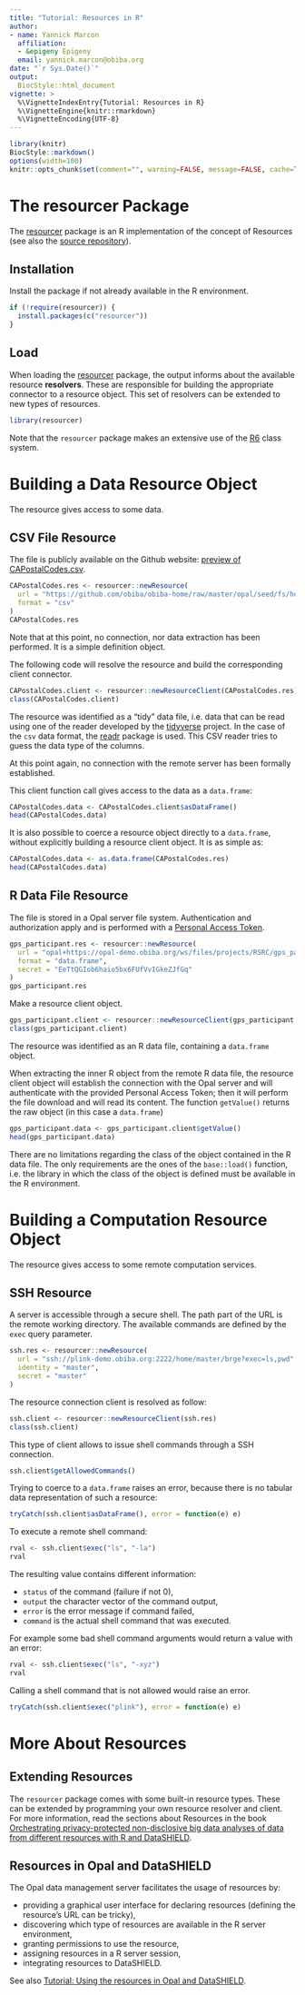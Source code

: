 ```yaml
---
title: "Tutorial: Resources in R"
author:
- name: Yannick Marcon
  affiliation:
  - &epigeny Epigeny
  email: yannick.marcon@obiba.org
date: "`r Sys.Date()`"
output:
  BiocStyle::html_document
vignette: >
  %\VignetteIndexEntry{Tutorial: Resources in R}
  %\VignetteEngine{knitr::rmarkdown}
  %\VignetteEncoding{UTF-8}
---
```


```r
library(knitr)
BiocStyle::markdown()
options(width=100)
knitr::opts_chunk$set(comment="", warning=FALSE, message=FALSE, cache=TRUE)
```

# The resourcer Package

The [resourcer](https://cran.r-project.org/package=resourcer) package is an R implementation of the concept of Resources (see also the <a href="https://github.com/obiba/resourcer" target="_blank">source repository</a>).

## Installation

Install the package if not already available in the R environment.

```r
if (!require(resourcer)) {
  install.packages(c("resourcer"))
}
```

## Load

When loading the [resourcer](https://cran.r-project.org/package=resourcer) package, the output informs about the available resource **resolvers**. These are responsible for building the appropriate connector to a resource object. This set of resolvers can be extended to new types of resources.

```r
library(resourcer)
```

Note that the `resourcer` package makes an extensive use of the [R6](https://cran.r-project.org/package=R6) class system.

# Building a Data Resource Object

The resource gives access to some data.

## CSV File Resource

The file is publicly available on the Github website: [preview of CAPostalCodes.csv](https://github.com/obiba/obiba-home/blob/master/opal/seed/fs/home/administrator/geo/CAPostalCodes.csv). 

```r
CAPostalCodes.res <- resourcer::newResource(
  url = "https://github.com/obiba/obiba-home/raw/master/opal/seed/fs/home/administrator/geo/CAPostalCodes.csv", 
  format = "csv"
)
CAPostalCodes.res
```

Note that at this point, no connection, nor data extraction has been performed. It is a simple definition object.

The following code will resolve the resource and build the corresponding client connector.

```r
CAPostalCodes.client <- resourcer::newResourceClient(CAPostalCodes.res)
class(CAPostalCodes.client)
```

The resource was identified as a "tidy" data file, i.e. data that can be read using one of the reader developed by the [tidyverse](https://www.tidyverse.org/) project. In the case of the `csv` data format, the [readr](https://readr.tidyverse.org/) package is used. This CSV reader tries to guess the data type of the columns.

At this point again, no connection with the remote server has been formally established.

This client function call gives access to the data as a `data.frame`:

```r
CAPostalCodes.data <- CAPostalCodes.client$asDataFrame()
head(CAPostalCodes.data)
```

It is also possible to coerce a resource object directly to a `data.frame`, without explicitly building a resource client object. It is as simple as:

```r
CAPostalCodes.data <- as.data.frame(CAPostalCodes.res)
head(CAPostalCodes.data)
```


## R Data File Resource

The file is stored in a Opal server file system. Authentication and authorization apply and is performed with a [Personal Access Token](http://opaldoc.obiba.org/en/latest/web-user-guide/my-profile.html#personal-access-tokens).

```r
gps_participant.res <- resourcer::newResource(
  url = "opal+https://opal-demo.obiba.org/ws/files/projects/RSRC/gps_participant.RData",
  format = "data.frame",
  secret = "EeTtQGIob6haio5bx6FUfVvIGkeZJfGq"
)
gps_participant.res
```
Make a resource client object.

```r
gps_participant.client <- resourcer::newResourceClient(gps_participant.res)
class(gps_participant.client)
```

The resource was identified as an R data file, containing a `data.frame` object.

When extracting the inner R object from the remote R data file, the resource client object will establish the connection with the Opal server and will authenticate with the provided Personal Access Token; then it will perform the file download and will read its content. The function ``getValue()`` returns the raw object (in this case a `data.frame`)

```r
gps_participant.data <- gps_participant.client$getValue()
head(gps_participant.data)
```

There are no limitations regarding the class of the object contained in the R data file. The only requirements are the ones of the `base::load()` function, i.e. the library in which the class of the object is defined must be available in the R environment.

# Building a Computation Resource Object

The resource gives access to some remote computation services.

## SSH Resource

A server is accessible through a secure shell. The path part of the URL is the remote working directory. The available commands are defined by the `exec` query parameter.

```r
ssh.res <- resourcer::newResource(
  url = "ssh://plink-demo.obiba.org:2222/home/master/brge?exec=ls,pwd",
  identity = "master",
  secret = "master"
)
```

The resource connection client is resolved as follow:

```r
ssh.client <- resourcer::newResourceClient(ssh.res)
class(ssh.client)
```

This type of client allows to issue shell commands through a SSH connection.

```r
ssh.client$getAllowedCommands()
```

Trying to coerce to a `data.frame` raises an error, because there is no tabular data representation of such a resource:

```r
tryCatch(ssh.client$asDataFrame(), error = function(e) e)
```

To execute a remote shell command:

```r
rval <- ssh.client$exec("ls", "-la")
rval
```

The resulting value contains different information:

* `status` of the command (failure if not 0),
* `output` the character vector of the command output,
* `error` is the error message if command failed,
* `command` is the actual shell command that was executed.

For example some bad shell command arguments would return a value with an error:

```r
rval <- ssh.client$exec("ls", "-xyz")
rval
```

Calling a shell command that is not allowed would raise an error.

```r
tryCatch(ssh.client$exec("plink"), error = function(e) e)
```

# More About Resources

## Extending Resources

The `resourcer` package comes with some built-in resource types. These can be extended by programming your own resource resolver and client. For more information, read the sections about Resources in the book [Orchestrating privacy-protected non-disclosive big data analyses of data from different resources with R and DataSHIELD](https://isglobal-brge.github.io/resource_bookdown).

## Resources in Opal and DataSHIELD

The Opal data management server facilitates the usage of resources by:

* providing a graphical user interface for declaring resources (defining the resource's URL can be tricky),
* discovering which type of resources are available in the R server environment,
* granting permissions to use the resource,
* assigning resources in a R server session,
* integrating resources to DataSHIELD.

See also <a href="https://rpubs.com/jrgonzalezISGlobal/tutorial_resources" target="_blank">Tutorial: Using the resources in Opal and DataSHIELD</a>.
